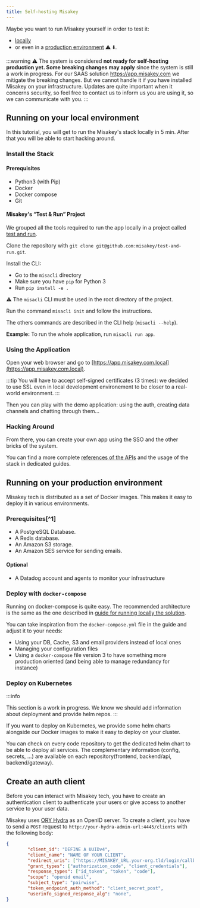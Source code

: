 ```yaml
---
title: Self-hosting Misakey
---
```


Maybe you want to run Misakey yourself in order to test it:
- [locally](self-hosting-misakey.mdx#running-on-your-local-environment)
- or even in a [production environment](self-hosting-misakey.mdx#running-on-your-production-environment) :warning: :arrow_down:.

:::warning
:warning: The system is considered **not ready for self-hosting production yet. Some breaking changes may apply** since the system is still a work in progress. For our SAAS solution https://app.misakey.com we mitigate the breaking changes. But we cannot handle it if you have installed Misakey on your infrastructure. Updates are quite important when it concerns security, so feel free to contact us to inform us you are using it, so we can communicate with you.
::: 

## Running on your local environment

In this tutorial, you will get to run the Misakey's stack locally in 5 min. After that you will be able to start hacking around. 

### Install the Stack

#### Prerequisites

- Python3 (with Pip)
- Docker
- Docker compose
- Git

#### Misakey's “Test & Run” Project

We grouped all the tools required to run the app locally in a project called [test and run](https://github.com/misakey/test-and-run).

Clone the repository with `git clone git@github.com:misakey/test-and-run.git`.

Install the CLI:
- Go to the `misacli` directory
- Make sure you have `pip` for Python 3
- Run `pip install -e .`

:warning: The `misacli` CLI must be used in the root directory of the project.

Run the command `misacli init` and follow the instructions.

The others commands are described in the CLI help (`misacli --help`).

**Example:** To run the whole application, run `misacli run app`.

### Using the Application

Open your web browser and go to [https://app.misakey.com.local](https://app.misakey.com.local).

:::tip
You will have to accept self-signed certificates (3 times): we decided to use SSL even in local development environement to be closer to a real-world environment.
:::

Then you can play with the demo application: using the auth, creating data channels and chatting through them…

### Hacking Around

From there, you can create your own app using the SSO and the other bricks of the system. 

You can find a more complete [references of the APIs](https://backend.docs.misakey.dev/) and the usage of the stack in dedicated guides.


## Running on your production environment

Misakey tech is distributed as a set of Docker images. This makes it easy to deploy it in various environments.

### Prerequisites[^1]

- A PostgreSQL Database.
- A Redis database.
- An Amazon S3 storage.
- An Amazon SES service for sending emails.

#### Optional

- A Datadog account and agents to monitor your infrastructure

### Deploy with `docker-compose`

Running on docker-compose is quite easy. The recommended architecture is the same as the one described in [guide for running locally the solution](/guides/self-hosting-misakey.mdx).

You can take inspiration from the `docker-compose.yml` file in the guide and adjust it to your needs:
- Using your DB, Cache, S3 and email providers instead of local ones
- Managing your configuration files
- Using a `docker-compose` file version 3 to have something more production oriented (and being able to manage redundancy for instance)

### Deploy on Kubernetes

:::info

This section is a work in progress. We know we should add information about deployment and provide helm repos.
:::

If you want to deploy on Kubernetes, we provide some helm charts alongside our Docker images to make it easy to deploy on your cluster.

You can check on every code repository to get the dedicated helm chart to be able to deploy all services. The complementary information (config, secrets, ...) are available on each repository(frontend, backend/api, backend/gateway).

## Create an auth client

Before you can interact with Misakey tech, you have to create an authentication client to authenticate your users or give access to another service to your user data.

Misakey uses [ORY Hydra](https://www.ory.sh/docs/hydra) as an OpenID server. To create a client, you have to send a `POST` request to `http://your-hydra-admin-url:4445/clients` with the following body:

```json
{
        "client_id": "DEFINE A UUIDv4",
        "client_name": "NAME OF YOUR CLIENT",
        "redirect_uris": ["https://MISAKEY_URL.your-org.tld/login/callback"],
        "grant_types": ["authorization_code", "client_credentials"],
        "response_types": ["id_token", "token", "code"],
        "scope": "openid email",
        "subject_type": "pairwise",
        "token_endpoint_auth_method": "client_secret_post",
        "userinfo_signed_response_alg": "none",
}
```